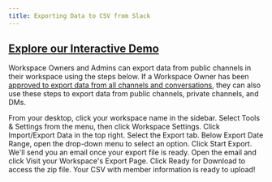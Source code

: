 ```yaml
---
title: Exporting Data to CSV from Slack
---
```


[Explore our Interactive Demo](https://intros-ai.navattic.com/6j7f002p)
-----------------------------------------------------------

Workspace Owners and Admins can export data from public channels in their workspace using the steps below. If a Workspace Owner has been [approved to export data from all channels and conversations](https://slack.com/help/articles/1500001548241-Request-to-export-all-conversations), they can also use these steps to export data from public channels, private channels, and DMs.

<Steps>
  <Step title="">
    From your desktop, click your workspace name in the sidebar.
  </Step>
  <Step title="">
    Select Tools & Settings from the menu, then click Workspace Settings.
  </Step>
  <Step title="">
    Click Import/Export Data in the top right.
  </Step>
  <Step title="">
    Select the Export tab.
  </Step>
  <Step title="">
    Below Export Date Range, open the drop-down menu to select an option.
  </Step>
  <Step title="">
    Click Start Export. We'll send you an email once your export file is ready.
  </Step>
   <Step title="">
    Open the email and click Visit your Workspace's Export Page.
  </Step>
   <Step title="">
    Click Ready for Download to access the zip file.
  </Step>
   <Step title="">
    Your CSV with member information is ready to upload!
  </Step>
</Steps>
